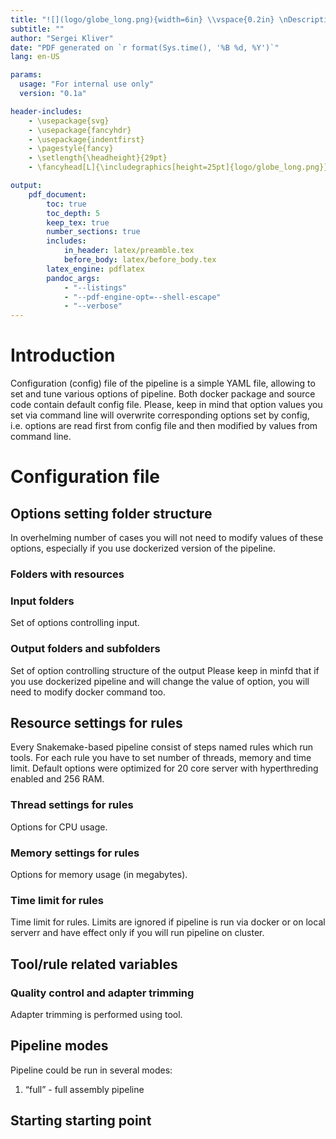 ```yaml
---
title: "![](logo/globe_long.png){width=6in} \\vspace{0.2in} \nDescription of the configuration file for InterArray pipeline v`r params$version`"
subtitle: ""
author: "Sergei Kliver"
date: "PDF generated on `r format(Sys.time(), '%B %d, %Y')`"
lang: en-US

params:
  usage: "For internal use only"
  version: "0.1a"

header-includes:
    - \usepackage{svg}
    - \usepackage{fancyhdr}
    - \usepackage{indentfirst}
    - \pagestyle{fancy}
    - \setlength{\headheight}{29pt}
    - \fancyhead[L]{\includegraphics[height=25pt]{logo/globe_long.png}}

output:
    pdf_document:
        toc: true
        toc_depth: 5
        keep_tex: true
        number_sections: true
        includes:
            in_header: latex/preamble.tex
            before_body: latex/before_body.tex
        latex_engine: pdflatex
        pandoc_args:
            - "--listings"
            - "--pdf-engine-opt=--shell-escape"
            - "--verbose"
---
```


\newpage

# Introduction
Configuration (config) file of the pipeline is a simple YAML file, allowing to set and tune various options of pipeline.
Both docker package and source code contain default config file. Please, keep in mind that option values you set via
command line will overwrite corresponding options set by config, i.e. options are read first from config file and then
modified by values from command line.

# Configuration file
## Options setting folder structure
In overhelming number of cases you will not need to modify values of these options, especially if you use dockerized version of the pipeline.

### Folders with resources
### Input folders
Set of options controlling input.
\begin{lstlisting}


\end{lstlisting}


### Output folders and subfolders
Set of option controlling structure of the output
Please keep in minfd that if you use dockerized pipeline and will change the value of \textbf{out\_dir} option, you will need to modify docker command too.

\begin{lstlisting}
out_dir: "results"
#--------- Subdirectories --------
log_dir: "logs"
error_dir: "errors"
benchmark_dir: "benchmarks"

cluster_log_dir: "cluster_logs"
preprocessing_dir: "preprocessing"

basecall_dir: "basecalling"
fastq_dir: "fastq"
per_lane_raw_fastq_dir: "per_lane_raw"
merged_raw_fastq_dir: "merged_raw"
filtered_fastq_dir: "filtered"
consensus_fastq_dir: "consensus"
fastqc_dir: "fastqc"
per_lane_raw_fastqc_dir: "per_lane_raw"
merged_raw_fastqc_dir: "merged_raw"
filtered_fastqc_dir: "filtered"
merged_target_regions_dir: "merged_target"
alignment_dir: "alignment"
variantcall_dir: "variantcall"
panel_of_normals_dir: "panel_of_normals"
final_dir: "final"
\end{lstlisting}

## Resource settings for rules
Every Snakemake-based pipeline consist of steps named rules which run tools.
For each rule you have to set number of threads, memory and time limit.
Default options were optimized for 20 core server with hyperthreding enabled and 256 RAM.

### Thread settings for rules
Options for CPU usage.

\begin{lstlisting}
threads:

\end{lstlisting}

### Memory settings for rules
Options for memory usage (in megabytes).

\begin{lstlisting}
memory_mb:

\end{lstlisting}

### Time limit for rules
Time limit for rules. Limits are ignored if pipeline is run via docker or on local serverr and have effect only if you will run pipeline on cluster.
\begin{lstlisting}
time:

map_time: "48:00:00"
\end{lstlisting}



## Tool/rule related variables


### Quality control and adapter trimming

Adapter trimming is performed using \textbf{cutadapt} tool.
\begin{lstlisting}
cutadapt:
  minlength: 50
  adapter_seq: "AGATCGGAAGAGC"
fastqc:
  kmer_length: 7
\end{lstlisting}



## Pipeline modes
Pipeline could be run in several modes:

1. "full"              - full assembly pipeline


\begin{lstlisting}
mode: "full"
\end{lstlisting}


## Starting starting point


\begin{lstlisting}

\end{lstlisting}
